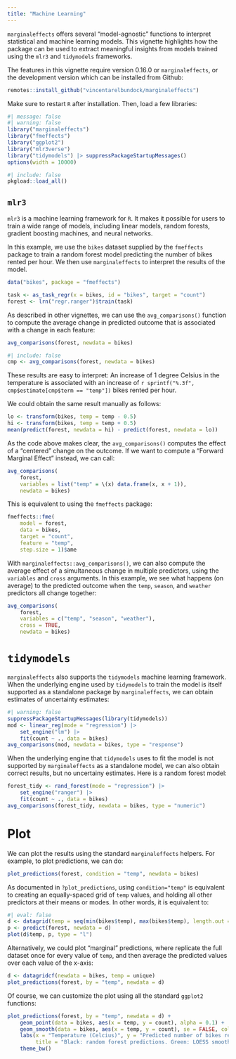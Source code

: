 ```yaml
---
title: "Machine Learning"
---
```



`marginaleffects` offers several "model-agnostic" functions to interpret statistical and machine learning models. This vignette highlights how the package can be used to extract meaningful insights from models trained using the `mlr3` and `tidymodels` frameworks.

The features in this vignette require version 0.16.0 or `marginaleffects`, or the development version which can be installed from Github:

```r
remotes::install_github("vincentarelbundock/marginaleffects")
```

Make sure to restart `R` after installation. Then, load a few libraries:

```r
#| message: false
#| warning: false
library("marginaleffects")
library("fmeffects")
library("ggplot2")
library("mlr3verse")
library("tidymodels") |> suppressPackageStartupMessages()
options(width = 10000)
```
```r
#| include: false
pkgload::load_all()
```

## `mlr3`

`mlr3` is a machine learning framework for `R`. It makes it possible for users to train a wide range of models, including linear models, random forests, gradient boosting machines, and neural networks.

In this example, we use the `bikes` dataset supplied by the `fmeffects` package to train a random forest model predicting the number of bikes rented per hour. We then use `marginaleffects` to interpret the results of the model.

```r
data("bikes", package = "fmeffects")

task <- as_task_regr(x = bikes, id = "bikes", target = "count")
forest <- lrn("regr.ranger")$train(task)
```

As described in other vignettes, we can use the `avg_comparisons()` function to compute the average change in predicted outcome that is associated with a change in each feature:

```r
avg_comparisons(forest, newdata = bikes)
```
```r
#| include: false
cmp <- avg_comparisons(forest, newdata = bikes)
```

These results are easy to interpret: An increase of 1 degree Celsius in the temperature is associated with an increase of `r sprintf("%.3f", cmp$estimate[cmp$term == "temp"])` bikes rented per hour.

We could obtain the same result manually as follows:

```r
lo <- transform(bikes, temp = temp - 0.5)
hi <- transform(bikes, temp = temp + 0.5)
mean(predict(forest, newdata = hi) - predict(forest, newdata = lo))
```

As the code above makes clear, the `avg_comparisons()` computes the effect of a "centered" change on the outcome. If we want to compute a "Forward Marginal Effect" instead, we can call:

```r
avg_comparisons(
    forest,
    variables = list("temp" = \(x) data.frame(x, x + 1)),
    newdata = bikes)
```

This is equivalent to using the `fmeffects` package:

```r
fmeffects::fme(
    model = forest,
    data = bikes,
    target = "count",
    feature = "temp",
    step.size = 1)$ame 
```

With `marginaleffects::avg_comparisons()`, we can also compute the average effect of a simultaneous change in multiple predictors, using the `variables` and `cross` arguments. In this example, we see what happens (on average) to the predicted outcome when the `temp`, `season`, and `weather` predictors all change together: 

```r
avg_comparisons(
    forest,
    variables = c("temp", "season", "weather"),
    cross = TRUE,
    newdata = bikes)
```

# `tidymodels`

`marginaleffects` also supports the `tidymodels` machine learning framework. When the underlying engine used by `tidymodels` to train the model is itself supported as a standalone package by `marginaleffects`, we can obtain estimates of uncertainty estimates:

```r
#| warning: false
suppressPackageStartupMessages(library(tidymodels))
mod <- linear_reg(mode = "regression") |>
    set_engine("lm") |>
    fit(count ~ ., data = bikes)
avg_comparisons(mod, newdata = bikes, type = "response")
```

When the underlying engine that `tidymodels` uses to fit the model is not supported by `marginaleffects` as a standalone model, we can also obtain correct results, but no uncertainy estimates. Here is a random forest model:

```r
forest_tidy <- rand_forest(mode = "regression") |>
    set_engine("ranger") |>
    fit(count ~ ., data = bikes)
avg_comparisons(forest_tidy, newdata = bikes, type = "numeric")
```

# Plot

We can plot the results using the standard `marginaleffects` helpers. For example, to plot predictions, we can do:

```r
plot_predictions(forest, condition = "temp", newdata = bikes)
```

As documented in `?plot_predictions`, using `condition="temp"` is equivalent to creating an equally-spaced grid of `temp` values, and holding all other predictors at their means or modes. In other words, it is equivalent to:

```r
#| eval: false
d <- datagrid(temp = seq(min(bikes$temp), max(bikes$temp), length.out = 100), newdata = bikes)
p <- predict(forest, newdata = d)
plot(d$temp, p, type = "l")
```

Alternatively, we could plot "marginal" predictions, where replicate the full dataset once for every value of `temp`, and then average the predicted values over each value of the x-axis:


```r
d <- datagridcf(newdata = bikes, temp = unique)
plot_predictions(forest, by = "temp", newdata = d)
```

Of course, we can customize the plot using all the standard `ggplot2` functions:

```r
plot_predictions(forest, by = "temp", newdata = d) +
    geom_point(data = bikes, aes(x = temp, y = count), alpha = 0.1) +
    geom_smooth(data = bikes, aes(x = temp, y = count), se = FALSE, color = "orange") +
    labs(x = "Temperature (Celcius)", y = "Predicted number of bikes rented per hour",
         title = "Black: random forest predictions. Green: LOESS smoother.") +
    theme_bw()
```